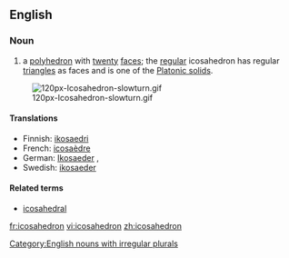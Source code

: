 {{wikipedia}}
==English==
===Noun===
{{en-noun| icosahedr|a | pl2=icosahedrons}}

#{{geometry}} a [[polyhedron]] with [[twenty]] [[face]]s; the [[regular]] icosahedron has regular [[triangle]]s as faces and is one of the [[Platonic solid]]s.
[[Image:120px-Icosahedron-slowturn.gif]]

====Translations====
{{top}}
*Finnish: [[ikosaedri]]
*French: [[icosaèdre]] {{m}}
*German: [[Ikosaeder]] {{m}}, {{n}}
*Swedish: [[ikosaeder]] {{c}}
{{bottom}}

====Related terms====
*[[icosahedral]]

[[Category:English nouns with irregular plurals]]

[[fr:icosahedron]]
[[vi:icosahedron]]
[[zh:icosahedron]]